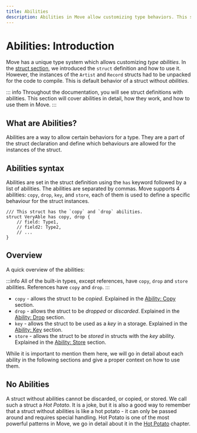 ```yaml
---
title: Abilities
description: Abilities in Move allow customizing type behaviors. This section covers the introduction to abilities, how they work, and how to use them in Move.
---
```


# Abilities: Introduction

Move has a unique type system which allows customizing _type abilities_.
In the [struct section](./struct.mdx), we introduced the `struct` definition and how to use it.
However, the instances of the `Artist` and `Record` structs had to be unpacked for the code to
compile. This is default behavior of a struct without _abilities_.

::: info
Throughout the documentation, you will see struct definitions with abilities. This section will cover abilities in detail, how they work, and how to use them
in Move.
:::

## What are Abilities?

Abilities are a way to allow certain behaviors for a type. They are a part of the struct declaration
and define which behaviours are allowed for the instances of the struct.

## Abilities syntax

Abilities are set in the struct definition using the `has` keyword followed by a list of abilities.
The abilities are separated by commas. Move supports 4 abilities: `copy`, `drop`, `key`, and
`store`, each of them is used to define a specific behaviour for the struct instances.

```move
/// This struct has the `copy` and `drop` abilities.
struct VeryAble has copy, drop {
    // field: Type1,
    // field2: Type2,
    // ...
}
```

## Overview

A quick overview of the abilities:

:::info
All of the built-in types, except references, have `copy`, `drop` and `store` abilities.
References have `copy` and `drop`.
:::

- `copy` - allows the struct to be _copied_. Explained in the [Ability: Copy](./copy.mdx)
  section.
- `drop` - allows the struct to be _dropped_ or _discarded_. Explained in the
  [Ability: Drop](./drop.mdx) section.
- `key` - allows the struct to be used as a _key_ in a storage. Explained in the
  [Ability: Key](./key.mdx) section.
- `store` - allows the struct to be _stored_ in structs with the _key_ ability. Explained in the
  [Ability: Store](./store.mdx) section.

While it is important to mention them here, we will go in detail about each ability in the following
sections and give a proper context on how to use them.

## No Abilities

A struct without abilities cannot be discarded, or copied, or stored. We call such a
struct a _Hot Potato_. It is a joke, but it is also a good way to remember that a struct without
abilities is like a hot potato - it can only be passed around and requires special handling. Hot
Potato is one of the most powerful patterns in Move, we go in detail about it in the
[Hot Potato](../patterns/hot-potato.mdx) chapter.
